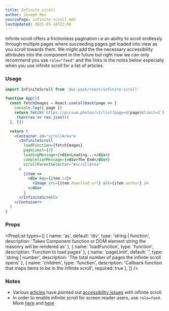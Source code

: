 ```yaml
---
title: Infinite scroll
author: Joseph Rex
sourcePage: infinite-scroll.mdx
lastUpdated: 2021-03-10T22:00
---
```


Infinite scroll offers a frictionless pagination i.e an ability to scroll endlessly through
multiple pages where succeeding pages get loaded into view as you scroll towards them.
We might add the the necessary accessibility attributes into the component in the future but
right now we can only recommend you use `role="feed"` and the links in the notes below
especially when you use infinite scroll for a list of articles.

### Usage
```jsx
import InfiniteScroll from '@ui-pack/react/infinite-scroll'
```

```jsx live=true
function App(){
  const fetchImages = React.useCallback(page => {
    console.log({ page })
    return fetch(`https://picsum.photos/v2/list?page=${page}&limit=3`)
    .then(res => res.json())
  }, [])

  return (
    <Container id="scrollArea">
      <InfiniteScroll
        loadFunction={fetchImages}
        pageLimit={2}
        loadingMessage={<div>Loading...</div>}
        completionMessage={<div>The End</div>}
        scrollParentSelector="#scrollArea"
      >
        {item => 
          <div key={item.id}>
            <Image src={item.download_url} alt={item.author} />
          </div>
        }
      </InfiniteScroll>
    </Container>
  )
}
```

### Props

<PropList types={[
  {
    name: 'as',
    default: 'div',
    type: 'string | function',
    description: 'Takes Component function or DOM element string the masonry will be rendered as'
  },
  {
    name: 'loadFunction',
    type: 'function',
    description: 'Function to load pages'
  },
  {
    name: 'pageLimit',
    default: '',
    type: 'string | number',
    description: 'The total number of pages the infinite scroll opens'
  },
  {
    name: 'children',
    type: 'function',
    description: 'Callback function that maps items to be in the infinite scroll',
    required: true
  },
]} />


### Notes
- Various [articles][1] have pointed out [accessibility issues][2] with infinite scroll.
- In order to enable infinite scroll for screen reader users, use `role=feed`. More [here][3] and [here][4]

[1]: https://www.digitala11y.com/infinite-scroll-accessibility-is-it-any-good/
[2]: https://www.deque.com/blog/infinite-scrolling-rolefeed-accessibility-issues/
[3]: https://www.w3.org/TR/wai-aria-1.1/#feed
[4]: https://www.w3.org/TR/wai-aria-practices-1.1/examples/feed/feed.html
